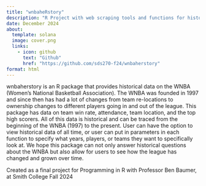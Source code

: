 ```yaml
---
title: "wnbaheRstory"
description: "R Project with web scraping tools and functions for historical WNBA data"
date: December 2024
about: 
  template: solana
  image: cover.png
  links: 
    - icon: github
      text: "Github"
      href: "https://github.com/sds270-f24/wnbaherstory"
format: html
---
```


wnbaherstory is an R package that provides historical data on the WNBA (Women’s National Basketball Association). The WNBA was founded in 1997 and since then has had a lot of changes from team re-locations to ownership changes to different players going in and out of the league. This package has data on team win rate, attendance, team location, and the top high scorers. All of this data is historical and can be traced from the beginning of the WNBA (1997) to the present. User can have the option to view historical data of all time, or user can put in parameters in each function to specify what years, players, or teams they want to specifically look at. We hope this package can not only answer historical questions about the WNBA but also allow for users to see how the league has changed and grown over time.

Created as a final project for Programming in R with Professor Ben Baumer, at Smith College Fall 2024 
